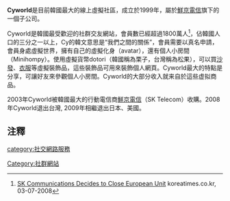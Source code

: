 {{Infobox website
| name            = {{lang|en|Cyworld}}
| logo            =
| screenshot      = 
| collapsible     = 
| caption         = 
| url             = {{URL|https://cyworld.com/}}
| commercial= [[私人公司|私人公司]]
| type            = [[社交網絡服務|社交網絡服務]]
| registration    = 需要
| language        = [[韓文|韓文]]
| owner           = 
| author          =
| location        = {{KOR}}
| revenue         = 
| current_status  = 活躍
}}

'''Cyworld'''是目前韓國最大的線上虛擬社區，成立於1999年，屬於[[鮮京電信|鮮京電信]]旗下的一個子公司。

Cyworld是韓國最受歡迎的社群交友網站，會員數已經超過1800萬人<ref name=krtms>[http://www.koreatimes.co.kr/www/news/biz/2010/02/123_20284.html SK Communications Decides to Close European Unit] {{Wayback|url=http://www.koreatimes.co.kr/www/news/biz/2010/02/123_20284.html |date=20120930113047 }} koreatimes.co.kr, 03-07-2008</ref>，佔韓國人口的三分之一以上，Cy的韓文意思是“我們之間的關係”，會員需要以真名申請，會員身處虛擬世界，擁有自己的虛擬化身（avatar），還有個人小房間（Minihompy）。使用虛擬貨幣dotori（韓國稱為栗子，台灣稱為松果），可以買[[沙發|沙發]]、[[衣服|衣服]]等虛擬裝飾品，這些裝飾品可用來裝飾個人網頁。Cyworld最大的特點是分享，可讓好友來參觀個人小房間。Cyworld的大部分收入就来自於這些虚拟商品。

2003年Cyworld被韓國最大的行動電信商[[鮮京電信|鮮京電信]]（SK Telecom）收購。2008年Cyworld退出台灣, 2009年相繼退出日本、美國。

== 注釋 ==
{{reflist}}

{{Online social networking}}
[[Category:社群網站|Category:社群網站]]
[[category:社交網路服務|category:社交網路服務]]